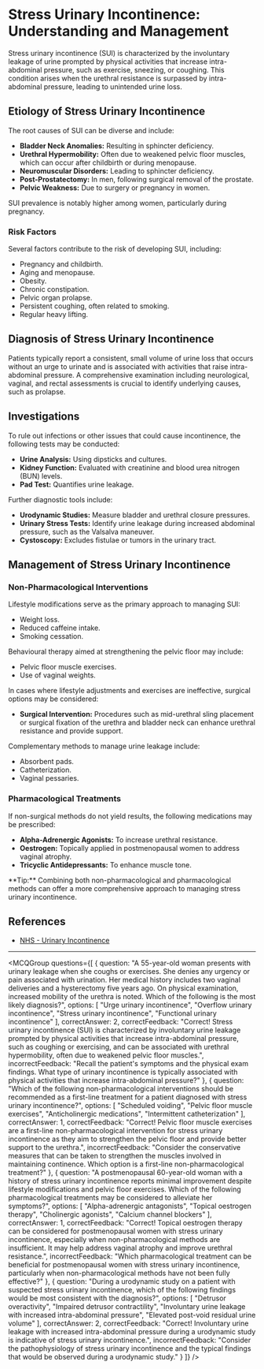 
# Stress Urinary Incontinence: Understanding and Management

Stress urinary incontinence (SUI) is characterized by the involuntary leakage of urine prompted by physical activities that increase intra-abdominal pressure, such as exercise, sneezing, or coughing. This condition arises when the urethral resistance is surpassed by intra-abdominal pressure, leading to unintended urine loss.

## Etiology of Stress Urinary Incontinence

The root causes of SUI can be diverse and include:

- **Bladder Neck Anomalies:** Resulting in sphincter deficiency.
- **Urethral Hypermobility:** Often due to weakened pelvic floor muscles, which can occur after childbirth or during menopause.
- **Neuromuscular Disorders:** Leading to sphincter deficiency.
- **Post-Prostatectomy:** In men, following surgical removal of the prostate.
- **Pelvic Weakness:** Due to surgery or pregnancy in women.

SUI prevalence is notably higher among women, particularly during pregnancy.

### Risk Factors

Several factors contribute to the risk of developing SUI, including:

- Pregnancy and childbirth.
- Aging and menopause.
- Obesity.
- Chronic constipation.
- Pelvic organ prolapse.
- Persistent coughing, often related to smoking.
- Regular heavy lifting.

## Diagnosis of Stress Urinary Incontinence

Patients typically report a consistent, small volume of urine loss that occurs without an urge to urinate and is associated with activities that raise intra-abdominal pressure. A comprehensive examination including neurological, vaginal, and rectal assessments is crucial to identify underlying causes, such as prolapse.

## Investigations

To rule out infections or other issues that could cause incontinence, the following tests may be conducted:

- **Urine Analysis:** Using dipsticks and cultures.
- **Kidney Function:** Evaluated with creatinine and blood urea nitrogen (BUN) levels.
- **Pad Test:** Quantifies urine leakage.

Further diagnostic tools include:

- **Urodynamic Studies:** Measure bladder and urethral closure pressures.
- **Urinary Stress Tests:** Identify urine leakage during increased abdominal pressure, such as the Valsalva maneuver.
- **Cystoscopy:** Excludes fistulae or tumors in the urinary tract.

## Management of Stress Urinary Incontinence

### Non-Pharmacological Interventions

Lifestyle modifications serve as the primary approach to managing SUI:

- Weight loss.
- Reduced caffeine intake.
- Smoking cessation.

Behavioural therapy aimed at strengthening the pelvic floor may include:

- Pelvic floor muscle exercises.
- Use of vaginal weights.

In cases where lifestyle adjustments and exercises are ineffective, surgical options may be considered:

- **Surgical Intervention:** Procedures such as mid-urethral sling placement or surgical fixation of the urethra and bladder neck can enhance urethral resistance and provide support.

Complementary methods to manage urine leakage include:

- Absorbent pads.
- Catheterization.
- Vaginal pessaries.

### Pharmacological Treatments

If non-surgical methods do not yield results, the following medications may be prescribed:

- **Alpha-Adrenergic Agonists:** To increase urethral resistance.
- **Oestrogen:** Topically applied in postmenopausal women to address vaginal atrophy.
- **Tricyclic Antidepressants:** To enhance muscle tone.

<Callout emoji="💡">
**Tip:** Combining both non-pharmacological and pharmacological methods can offer a more comprehensive approach to managing stress urinary incontinence.
</Callout>

## References

- [NHS - Urinary Incontinence](https://www.nhs.uk/conditions/urinary-incontinence/)

---

<MCQGroup questions={[
  {
    question: "A 55-year-old woman presents with urinary leakage when she coughs or exercises. She denies any urgency or pain associated with urination. Her medical history includes two vaginal deliveries and a hysterectomy five years ago. On physical examination, increased mobility of the urethra is noted. Which of the following is the most likely diagnosis?",
    options: [
      "Urge urinary incontinence",
      "Overflow urinary incontinence",
      "Stress urinary incontinence",
      "Functional urinary incontinence"
    ],
    correctAnswer: 2,
    correctFeedback: "Correct! Stress urinary incontinence (SUI) is characterized by involuntary urine leakage prompted by physical activities that increase intra-abdominal pressure, such as coughing or exercising, and can be associated with urethral hypermobility, often due to weakened pelvic floor muscles.",
    incorrectFeedback: "Recall the patient's symptoms and the physical exam findings. What type of urinary incontinence is typically associated with physical activities that increase intra-abdominal pressure?"
  },
  {
    question: "Which of the following non-pharmacological interventions should be recommended as a first-line treatment for a patient diagnosed with stress urinary incontinence?",
    options: [
      "Scheduled voiding",
      "Pelvic floor muscle exercises",
      "Anticholinergic medications",
      "Intermittent catheterization"
    ],
    correctAnswer: 1,
    correctFeedback: "Correct! Pelvic floor muscle exercises are a first-line non-pharmacological intervention for stress urinary incontinence as they aim to strengthen the pelvic floor and provide better support to the urethra.",
    incorrectFeedback: "Consider the conservative measures that can be taken to strengthen the muscles involved in maintaining continence. Which option is a first-line non-pharmacological treatment?"
  },
  {
    question: "A postmenopausal 60-year-old woman with a history of stress urinary incontinence reports minimal improvement despite lifestyle modifications and pelvic floor exercises. Which of the following pharmacological treatments may be considered to alleviate her symptoms?",
    options: [
      "Alpha-adrenergic antagonists",
      "Topical oestrogen therapy",
      "Cholinergic agonists",
      "Calcium channel blockers"
    ],
    correctAnswer: 1,
    correctFeedback: "Correct! Topical oestrogen therapy can be considered for postmenopausal women with stress urinary incontinence, especially when non-pharmacological methods are insufficient. It may help address vaginal atrophy and improve urethral resistance.",
    incorrectFeedback: "Which pharmacological treatment can be beneficial for postmenopausal women with stress urinary incontinence, particularly when non-pharmacological methods have not been fully effective?"
  },
  {
    question: "During a urodynamic study on a patient with suspected stress urinary incontinence, which of the following findings would be most consistent with the diagnosis?",
    options: [
      "Detrusor overactivity",
      "Impaired detrusor contractility",
      "Involuntary urine leakage with increased intra-abdominal pressure",
      "Elevated post-void residual urine volume"
    ],
    correctAnswer: 2,
    correctFeedback: "Correct! Involuntary urine leakage with increased intra-abdominal pressure during a urodynamic study is indicative of stress urinary incontinence.",
    incorrectFeedback: "Consider the pathophysiology of stress urinary incontinence and the typical findings that would be observed during a urodynamic study."
  }
]} />